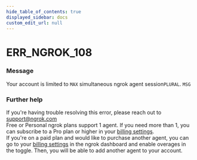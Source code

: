 ```yaml
---
hide_table_of_contents: true
displayed_sidebar: docs
custom_edit_url: null
---
```



# ERR_NGROK_108

### Message
Your account is limited to `MAX` simultaneous ngrok agent session`PLURAL`.
`MSG`

### Further help
If you're having trouble resolving this error, please reach out to [support@ngrok.com](mailto:support@ngrok.com?subject=Help%20with%20ERR_NGROK_108)
<br>
Free or Personal ngrok plans support 1 agent. If you need more than 1, you can subscribe to a Pro plan or higher in your [billing settings](https://dashboard.ngrok.com/billing).
<br>
If you're on a paid plan and would like to purchase another agent, you can go to your [billing settings](https://dashboard.ngrok.com/billing) in the ngrok dashboard and enable overages in the toggle. Then, you will be able to add another agent to your account. 


<ErrorDetails error='err_ngrok_108' />
